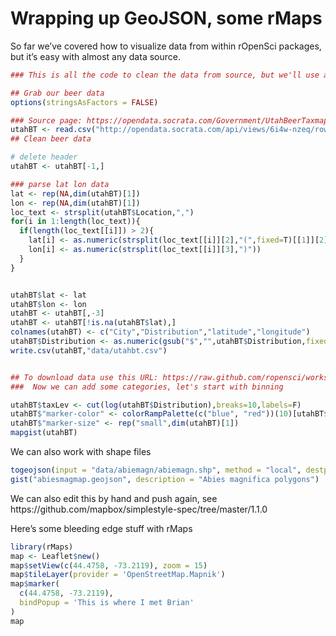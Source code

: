 Wrapping up GeoJSON, some rMaps
========================================================

So far we've covered how to visualize data from within rOpenSci packages, but it's easy with almost any data source.

```r
### This is all the code to clean the data from source, but we'll use a cleaned version in class

## Grab our beer data  
options(stringsAsFactors = FALSE)

### Source page: https://opendata.socrata.com/Government/UtahBeerTaxmap/6i4w-nzeq
utahBT <- read.csv("http://opendata.socrata.com/api/views/6i4w-nzeq/rows.csv")
## Clean beer data

# delete header
utahBT <- utahBT[-1,]

### parse lat lon data
lat <- rep(NA,dim(utahBT)[1])
lon <- rep(NA,dim(utahBT)[1])
loc_text <- strsplit(utahBT$Location,",")
for(i in 1:length(loc_text)){
  if(length(loc_text[[i]]) > 2){
    lat[i] <- as.numeric(strsplit(loc_text[[i]][2],"(",fixed=T)[[1]][2])
    lon[i] <- as.numeric(strsplit(loc_text[[i]][3],")"))
  }
}


utahBT$lat <- lat
utahBT$lon <- lon
utahBT <- utahBT[,-3]
utahBT <- utahBT[!is.na(utahBT$lat),]
colnames(utahBT) <- c("City","Distribution","latitude","longitude")
utahBT$Distribution <- as.numeric(gsub("$","",utahBT$Distribution,fixed=T))
write.csv(utahBT,"data/utahbt.csv")


## To download data use this URL: https://raw.github.com/ropensci/workshops-unc-2014-02/master/data/utahbt.csv
###  Now we can add some categories, let's start with binning

utahBT$taxLev <- cut(log(utahBT$Distribution),breaks=10,labels=F)
utahBT$"marker-color" <- colorRampPalette(c("blue", "red"))(10)[utahBT$taxLev]
utahBT$"marker-size" <- rep("small",dim(utahBT)[1])
mapgist(utahBT)

```



We can also work with shape files


```r

togeojson(input = "data/abiemagn/abiemagn.shp", method = "local", destpath = paste(getwd(),"/",sep=""), outfilename = "abiesmagmap")
gist("abiesmagmap.geojson", description = "Abies magnifica polygons")

```

We can also edit this by hand and push again, see https://github.com/mapbox/simplestyle-spec/tree/master/1.1.0


Here's some bleeding edge stuff with rMaps

```r
library(rMaps)
map <- Leaflet$new()
map$setView(c(44.4758, -73.2119), zoom = 15)
map$tileLayer(provider = 'OpenStreetMap.Mapnik')
map$marker(
  c(44.4758, -73.2119),
  bindPopup = 'This is where I met Brian'
)
map

```




